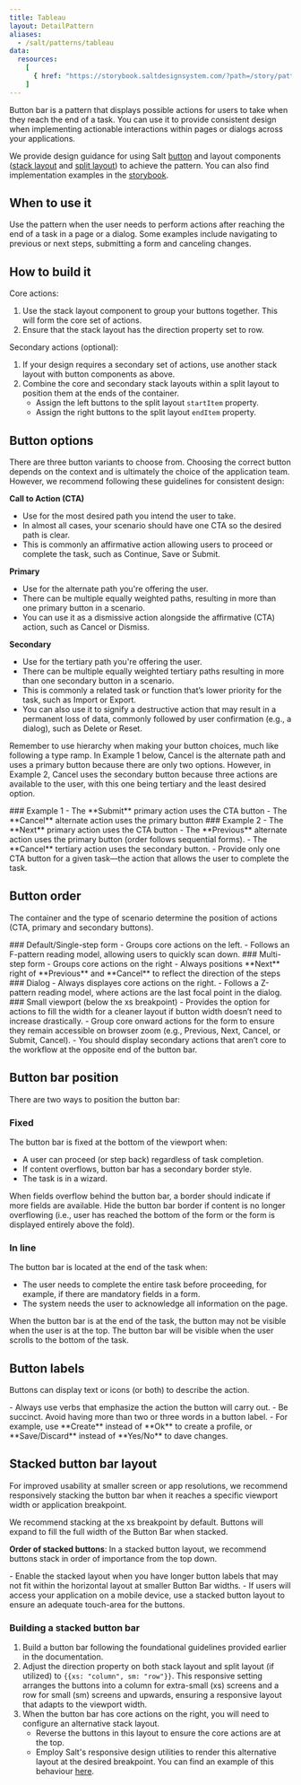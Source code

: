 ```yaml
---
title: Tableau
layout: DetailPattern
aliases:
  - /salt/patterns/tableau
data:
  resources:
    [
      { href: "https://storybook.saltdesignsystem.com/?path=/story/patterns-button-bar--button-bar", label: "Examples" },
    ]
---
```


Button bar is a pattern that displays possible actions for users to take when they reach the end of a task. You can use it to provide consistent design when implementing actionable interactions within pages or dialogs across your applications.

  <Diagram
    src="/img/patterns/button-bar/with-secondary.png"
    alt="Example button bar, with CTA to the left then primary, on the right side there are two secondary buttons"
    contentPosition="top"
    border
  />

We provide design guidance for using Salt [button](/salt/components/button) and layout components ([stack layout](/salt/components/stack-layout) and [split layout](/salt/components/split-layout)) to achieve the pattern. You can also find implementation examples in the [storybook](https://storybook.saltdesignsystem.com/?path=/story/patterns-button-bar--button-bar).

## When to use it

Use the pattern when the user needs to perform actions after reaching the end of a task in a page or a dialog. Some examples include navigating to previous or next steps, submitting a form and canceling changes.

## How to build it

Core actions:
1. Use the stack layout component to group your buttons together. This will form the core set of actions. 
2. Ensure that the stack layout has the direction property set to row.

Secondary actions (optional):
1. If your design requires a secondary set of actions, use another stack layout with button components as above.
2. Combine the core and secondary stack layouts within a split layout to position them at the ends of the container.
    - Assign the left buttons to the split layout `startItem` property. 
    - Assign the right buttons to the split layout `endItem` property. 

  <Diagram
    src="/img/patterns/button-bar/how-to-build.png"
    alt="Example button bar, with CTA to the left then primary, on the right side there are two secondary buttons"
    contentPosition="top"
    border
  />

## Button options 

There are three button variants to choose from. Choosing the correct button depends on the context and is ultimately the choice of the application team. However, we recommend following these guidelines for consistent design:

**Call to Action (CTA)**
- Use for the most desired path you intend the user to take.
- In almost all cases, your scenario should have one CTA so the desired path is clear.
- This is commonly an affirmative action allowing users to proceed or complete the task, such as Continue, Save or Submit.

**Primary**
- Use for the alternate path you're offering the user.
- There can be multiple equally weighted paths, resulting in more than one primary button in a scenario.
- You can use it as a dismissive action alongside the affirmative (CTA) action, such as Cancel or Dismiss.

**Secondary**
- Use for the tertiary path you're offering the user.
- There can be multiple equally weighted tertiary paths resulting in more than one secondary button in a scenario.
- This is commonly a related task or function that’s lower priority for the task, such as Import or Export.
- You can also use it to signify a destructive action that may result in a permanent loss of data, commonly followed by user confirmation (e.g., a dialog), such as Delete or Reset.

Remember to use hierarchy when making your button choices, much like following a type ramp. In Example 1 below, Cancel is the alternate path and uses a primary button because there are only two options. However, in Example 2, Cancel uses the secondary button because three actions are available to the user, with this one being tertiary and the least desired option.

<Diagrams>
  <Diagram
    src="/img/patterns/button-bar/ex-1.png"
    alt="Example showing button bar with submit button on left as CTA, and cancel as primary to the right of submit"
    contentPosition="top"
  >
    ### Example 1
    - The **Submit** primary action uses the CTA button
    - The **Cancel** alternate action uses the primary button
    </Diagram>
  <Diagram
    src="/img/patterns/button-bar/ex-2.png"
    alt="Example showing button bar with next button on right as CTA, previous as primary to the left of next, and cancel as secondary to the left of cancel"
    contentPosition="top"
  >
    ### Example 2
    - The **Next** primary action uses the CTA button
    - The **Previous** alternate action uses the primary button (order follows sequential forms).
    - The **Cancel** tertiary action uses the secondary button.
  </Diagram>
</Diagrams>

<ExampleContainer type="positive" customPillText="Best practices">
  - Provide only one CTA button for a given task—the action that allows the user to complete the task.
</ExampleContainer>

## Button order

The container and the type of scenario determine the position of actions (CTA, primary and secondary buttons).

<Diagrams>
  <Diagram
    src="/img/patterns/button-bar/default-order.png"
    alt="Example showing default button bar order, submit CTA on the left and cancel primary to the right of submit"
    contentPosition="top"
    border
  >
    ### Default/Single-step form
    - Groups core actions on the left.
    - Follows an F-pattern reading model, allowing users to quickly scan down.
  </Diagram>
  <Diagram
    src="/img/patterns/button-bar/multi-step-form.png"
    alt="Example showing form with button bar underneath, the core actions are grouped on the right."
    contentPosition="top"
    border
  >
    ### Multi-step form
    - Groups core actions on the right
    - Always positions **Next** right of **Previous** and **Cancel** to reflect the direction of the steps
  </Diagram>
  <Diagram
    src="/img/patterns/button-bar/dialog.png"
    alt="Example showing a dialog with a form and button bar underneath, the core actions are grouped on the right."
    contentPosition="bottom"
    border
  >
    ### Dialog
    - Always displayes core actions on the right.
    - Follows a Z-pattern reading model, where actions are the last focal point in the dialog.
  </Diagram>
  <Diagram
    src="/img/patterns/button-bar/small-viewport.png"
    alt="Example showing a form with two buttons that fill the width"
    contentPosition="bottom"
    border
  >
    ### Small viewport (below the xs breakpoint)
    - Provides the option for actions to fill the width for a cleaner layout if button width doesn’t need to increase drastically.
  </Diagram>
</Diagrams>

<ExampleContainer type="positive" customPillText="Best practices">
  - Group core onward actions for the form to ensure they remain accessible on browser zoom (e.g., Previous, Next, Cancel, or Submit, Cancel).
  - You should display secondary actions that aren’t core to the workflow at the opposite end of the button bar.
</ExampleContainer>

## Button bar position

There are two ways to position the button bar:

### Fixed

The button bar is fixed at the bottom of the viewport when:
- A user can proceed (or step back) regardless of task completion.
- If content overflows, button bar has a secondary border style.
- The task is in a wizard.

<Diagrams>
  <Diagram
    src="/img/patterns/button-bar/fixed-left.png"
    alt="Example showing a form overflowing behind a button bar. The button bar has a top border."
    contentPosition="bottom"
    border
  >
  When fields overflow behind the button bar, a border should indicate if more fields are available. 
  </Diagram>
  <Diagram
    src="/img/patterns/button-bar/fixed-right.png"
    alt="Example showing the end of a form. The button bar has no top border."
    contentPosition="bottom"
    border
  >
  Hide the button bar border if content is no longer overflowing (i.e., user has reached the bottom of the form or the form is displayed entirely above the fold).
  </Diagram>
</Diagrams>

### In line

The button bar is located at the end of the task when:
- The user needs to complete the entire task before proceeding, for example, if there are mandatory fields in a form.
- The system needs the user to acknowledge all information on the page.

<Diagrams>
  <Diagram
    src="/img/patterns/button-bar/in-line-left.png"
    alt="Example showing an overflowing form."
    contentPosition="bottom"
    border
  >
  When the button bar is at the end of the task, the button may not be visible when the user is at the top.
  </Diagram>
  <Diagram
    src="/img/patterns/button-bar/in-line-right.png"
    alt="Example showing the bottom of a form with buttons."
    contentPosition="bottom"
    border
  >
  The button bar will be visible when the user scrolls to the bottom of the task.
  </Diagram>
</Diagrams>

## Button labels

Buttons can display text or icons (or both) to describe the action. 

<ExampleContainer type="positive" customPillText="Best practices">
  - Always use verbs that emphasize the action the button will carry out.
  - Be succinct. Avoid having more than two or three words in a button label.
  - For example, use **Create** instead of **Ok** to create a profile, or **Save/Discard** instead of **Yes/No** to dave changes.
</ExampleContainer>

## Stacked button bar layout

For improved usability at smaller screen or app resolutions, we recommend responsively stacking the button bar when it reaches a specific viewport width or application breakpoint. 

We recommend stacking at the xs breakpoint by default. Buttons will expand to fill the full width of the Button Bar when stacked.

**Order of stacked buttons**: In a stacked button layout, we recommend buttons stack in order of importance from the top down.

  <Diagram
    src="/img/patterns/button-bar/stacked.png"
    alt="Example button bar, vertically stacked"
    contentPosition="top"
    border
  />

<ExampleContainer type="positive" customPillText="Best practices">
  - Enable the stacked layout when you have longer button labels that may not fit within the horizontal layout at smaller Button Bar widths.
  - If users will access your application on a mobile device, use a stacked button layout to ensure an adequate touch-area for the buttons.
</ExampleContainer>

### Building a stacked button bar

1. Build a button bar following the foundational guidelines provided earlier in the documentation.
2. Adjust the direction property on both stack layout and split layout (if utilized) to `{{xs: "column", sm: "row"}}`. This responsive setting arranges the buttons into a column for extra-small (xs) screens and a row for small (sm) screens and upwards, ensuring a responsive layout that adapts to the viewport width.
3. When the button bar has core actions on the right, you will need to configure an alternative stack layout.
    - Reverse the buttons in this layout to ensure the core actions are at the top.
    - Employ Salt's responsive design utilities to render this alternative layout at the desired breakpoint. You can find an example of this behaviour [here](https://storybook.saltdesignsystem.com/?path=/story/patterns-button-bar--responsive-reverse).

  <Diagram
    src="/img/patterns/button-bar/build-stacked.png"
    alt="Diagram showing how stacked button bar is built"
    contentPosition="top"
    border
  />

